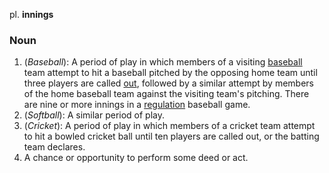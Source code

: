 pl. '''innings'''

===Noun===

#(''Baseball''): A period of play in which members of a visiting [[baseball]] team attempt to hit a baseball pitched by the opposing home team until three players are called [[out]], followed by a similar attempt by members of the home baseball team against the visiting team's pitching.  There are nine or more innings in a [[regulation]] baseball game.
#(''Softball''): A similar period of play.  
#(''Cricket''): A period of play in which members of a cricket team attempt to hit a bowled cricket ball until ten players are called out, or the batting team declares.  
#A chance or opportunity to perform some deed or act.